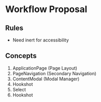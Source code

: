 # Workflow Proposal

## Rules

* Need inert for accessibility

## Concepts

1. ApplicationPage (Page Layout)
2. PageNavigation (Secondary Navigation)
3. ContentModal (Modal Manager)
4. Hookshot
5. Select
6. Hookshot